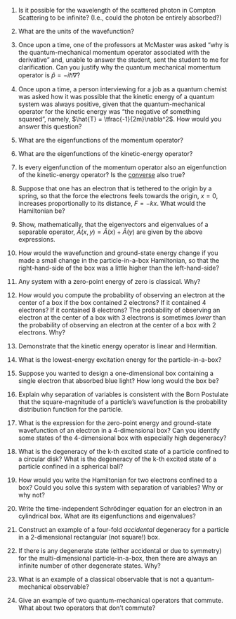 
1. Is it possible for the wavelength of the scattered photon in Compton Scattering to be infinite? (I.e., could the photon be entirely absorbed?)



1. What are the units of the wavefunction?


1. Once upon a time, one of the professors at McMaster was asked "why is the quantum-mechanical momentum operator associated with the derivative" and, unable to answer the student, sent the student to me for clarification. Can you justify why the quantum mechanical momentum operator is $\hat{p} = -i \hbar \nabla$?


1.  Once upon a time, a person interviewing for a job as a quantum chemist was asked how it was possible that the kinetic energy of a quantum system was always positive, given that the quantum-mechanical operator for the kinetic energy was "the negative of something squared", namely, $\hat{T} = \tfrac{-1}{2m}\nabla^2$. How would you answer this question?
1.  What are the eigenfunctions of the momentum operator?
1. What are the eigenfunctions of the kinetic-energy operator?
1. Is every eigenfunction of the momentum operator also an eigenfunction of the kinetic-energy operator? Is the [converse](https://en.wikipedia.org/wiki/Converse_(logic)) also true?
1. Suppose that one has an electron that is tethered to the origin by a spring, so that the force the electrons feels towards the origin, $x=0$, increases proportionally to its distance, $F = -kx$. What would the Hamiltonian be?
1. Show, mathematically, that the eigenvectors and eigenvalues of a separable operator, $\hat{A}(x,y) = \hat{A}(x) + \hat{A}(y)$ are given by the above expressions.

1. How would the wavefunction and ground-state energy change if you made a small change in the particle-in-a-box Hamiltonian, so that the right-hand-side of the box was a little higher than the left-hand-side?
1. Any system with a zero-point energy of zero is classical. Why?
1. How would you compute the probability of observing an electron at the center of a box if the box contained 2 electrons? If it contained 4 electrons? If it contained 8 electrons? The probability of observing an electron at the center of a box with 3 electrons is sometimes *lower* than the probability of observing an electron at the center of a box with 2 electrons. Why?
1. Demonstrate that the kinetic energy operator is linear and Hermitian.
1. What is the lowest-energy excitation energy for the particle-in-a-box?
1. Suppose you wanted to design a one-dimensional box containing a single electron that absorbed blue light? How long would the box be?


1. Explain why separation of variables is consistent with the Born Postulate that the square-magnitude of a particle's wavefunction is the probability distribution function for the particle.
1. What is the expression for the zero-point energy and ground-state wavefunction of an electron in a 4-dimensional box? Can you identify some states of the 4-dimensional box with especially high degeneracy?
1. What is the degeneracy of the k-th excited state of a particle confined to a circular disk? What is the degeneracy of the k-th excited state of a particle confined in a spherical ball?

1. How would you write the Hamiltonian for two electrons confined to a box? Could you solve this system with separation of variables? Why or why not?
1. Write the time-independent Schr&ouml;dinger equation for an electron in an cylindrical box. What are its eigenfunctions and eigenvalues?
1. Construct an example of a four-fold *accidental* degeneracy for a particle in a 2-dimensional rectangular (not square!) box.
1. If there is any degenerate state (either accidental or due to symmetry) for the multi-dimensional particle-in-a-box, then there are always an infinite number of other degenerate states. Why?

1. What is an example of a classical observable that is not a quantum-mechanical observable?
1. Give an example of two quantum-mechanical operators that commute. What about two operators that don't commute?
